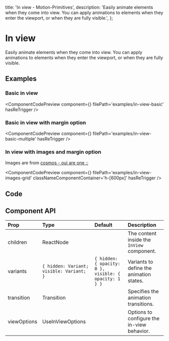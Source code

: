   title: 'In view - Motion-Primitives',
  description:
    'Easily animate elements when they come into view. You can apply animations to elements when they enter the viewport, or when they are fully visible.',
};


# In view

Easily animate elements when they come into view. You can apply animations to elements when they enter the viewport, or when they are fully visible.

## Examples

### Basic in view

<ComponentCodePreview
  component={<InViewBasic />}
  filePath='examples/in-view-basic'
  hasReTrigger
/>

### Basic in view with margin option

<ComponentCodePreview
  component={<InViewBasicMultiple />}
  filePath='examples/in-view-basic-multiple'
  hasReTrigger
/>

### In view with images and margin option

Images are from [cosmos - oui are one ::](https://www.cosmos.so/biancadjardins/oui-are-one-%3A%3A)

<ComponentCodePreview
  component={<InViewImagesGrid />}
  filePath='examples/in-view-images-grid'
  classNameComponentContainer='h-[600px]'
  hasReTrigger
/>

## Code

<CodeBlock filePath='components/core/in-view.tsx' />

## Component API

| Prop        | Type                                     | Default                                               | Description                                |
| :---------- | :--------------------------------------- | :---------------------------------------------------- | :----------------------------------------- |
| children    | ReactNode                                |                                                       | The content inside the `InView` component. |
| variants    | `{ hidden: Variant; visible: Variant; }` | `{ hidden: { opacity: 0 }, visible: { opacity: 1 } }` | Variants to define the animation states.   |
| transition  | Transition                               |                                                       | Specifies the animation transitions.       |
| viewOptions | UseInViewOptions                         |                                                       | Options to configure the in-view behavior. |
